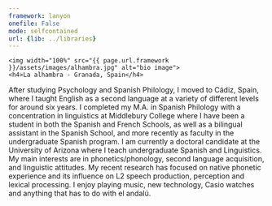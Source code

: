 ```yaml
---
framework: lanyon
onefile: False
mode: selfcontained
url: {lib: ../libraries}
---
```



<div  class="thumbnail">
	<img width="100%" src="{{ page.url.framework }}/assets/images/alhambra.jpg" alt="bio image">
	<h4>La alhambra - Granada, Spain</h4>
</div>

After studying Psychology and Spanish Philology, I moved to Cádiz, Spain, where I taught English as a second language at a variety of different levels for around six years. I completed my M.A. in Spanish Philology with a concentration in linguistics at Middlebury College where I have been a student in both the Spanish and French Schools, as well as a bilingual assistant in the Spanish School, and more recently as faculty in the undergraduate Spanish program. I am currently a doctoral candidate at the University of Arizona where I teach undergraduate Spanish and Linguistics. My main interests are in phonetics/phonology, second language acquisition, and linguistic attitudes. My recent research has focused on native phonetic experience and its influence on L2 speech production, perception and lexical processing. I enjoy playing music, new technology, Casio watches and anything that has to do with el andalú.
